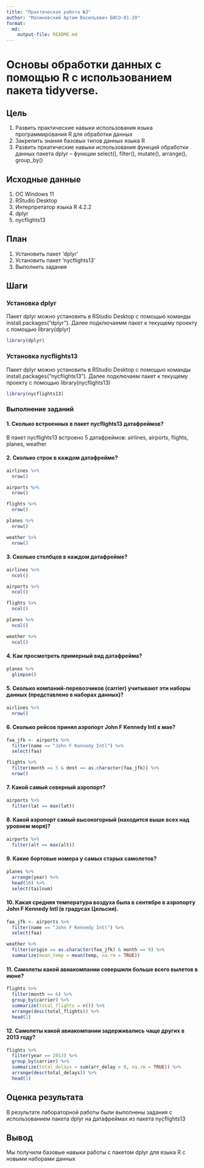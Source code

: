 ---
title: "Практическая работа №3"
author: "Малиновский Артем Васильевич БИСО-01-20"
format: 
  md:
    output-file: README.md
---

# Основы обработки данных с помощью R с использованием пакета tidyverse.

## Цель

1.  Развить практические навыки использования языка программирования R для обработки данных
2.  Закрепить знания базовых типов данных языка R
3.  Развить пркатические навыки использования функций обработки данных пакета dplyr -- функции select(), filter(), mutate(), arrange(), group_by()

## Исходные данные

1.  ОС Windows 11
2.  RStudio Desktop
3.  Интерпретатор языка R 4.2.2
4.  dplyr
5.  nycflights13

## План

1.  Установить пакет 'dplyr'
2.  Установить пакет 'nycflights13'
3.  Выполнить задания

## Шаги

### Установка dplyr

Пакет dplyr можно установить в RStudio Desktop с помощью команды install.packages("dplyr"). Далее подключаемм пакет к текущему проекту с помощью library(dplyr)
```{r}
library(dplyr)
```

### Установка nycflights13
Пакет dplyr можно установить в RStudio Desktop с помощью команды install.packages("nycflights13"). Далее подключаем пакет к текущему проекту с помощью library(nycflights13)
```{r}
library(nycflights13)
```

### Выполнение заданий

#### 1. Сколько встроенных в пакет nycflights13 датафреймов?

В пакет nycflights13 встроено 5 датафреймов: airlines, airports, flights, planes, weather

#### 2. Сколько строк в каждом датафрейме?

```{r}
airlines %>% 
  nrow()

airports %>%
  nrow()

flights %>%
  nrow()

planes %>%
  nrow()

weather %>%
  nrow()
```

#### 3. Сколько столбцов в каждом датафрейме?

```{r}
airlines %>% 
  ncol()

airports %>%
  ncol()

flights %>%
  ncol()

planes %>%
  ncol()

weather %>%
  ncol()
```

#### 4. Как просмотреть примерный вид датафрейма?

```{r}
planes %>% 
  glimpse()
```

#### 5. Сколько компаний-перевозчиков (carrier) учитывают эти наборы данных (представлено в наборах данных)?

```{r}
airlines %>%
  nrow()
```

#### 6. Сколько рейсов принял аэропорт John F Kennedy Intl в мае?

```{r}
faa_jfk <- airports %>%
  filter(name == "John F Kennedy Intl") %>%
  select(faa)

flights %>%
  filter(month == 5 & dest == as.character(faa_jfk)) %>%
  nrow()
```

#### 7. Какой самый северный аэропорт?

```{r}
airports %>%
  filter(lat == max(lat))
```

#### 8. Какой аэропорт самый высокогорный (находится выше всех над уровнем моря)?

```{r}
airports %>%
  filter(alt == max(alt))
```

#### 9.  Какие бортовые номера у самых старых самолетов?

```{r}
planes %>%
  arrange(year) %>%
  head(10) %>%
  select(tailnum)
```

#### 10. Какая средняя температура воздуха была в сентябре в аэропорту John F Kennedy Intl (в градусах Цельсия).

```{r}
faa_jfk <- airports %>%
  filter(name == "John F Kennedy Intl") %>%
  select(faa)

weather %>%
  filter(origin == as.character(faa_jfk) & month == 9) %>%
  summarize(mean_temp = mean(temp, na.rm = TRUE))
```

#### 11. Самолеты какой авиакомпании совершили больше всего вылетов в июне?

```{r}
flights %>%
  filter(month == 6) %>%
  group_by(carrier) %>%
  summarize(total_flights = n()) %>%
  arrange(desc(total_flights)) %>%
  head(1)
```

#### 12. Самолеты какой авиакомпании задерживались чаще других в 2013 году?
```{r}
flights %>%
  filter(year == 2013) %>%
  group_by(carrier) %>%
  summarize(total_delays = sum(arr_delay > 0, na.rm = TRUE)) %>%
  arrange(desc(total_delays)) %>%
  head(1)
```

## Оценка результата

В результате лабораторной работы были выполнены задания с использованием пакета dplyr на датафреймах из пакета nycflights13

## Вывод

Мы получили базовые навыки работы с пакетом dplyr для языка R с новыми наборами данных
